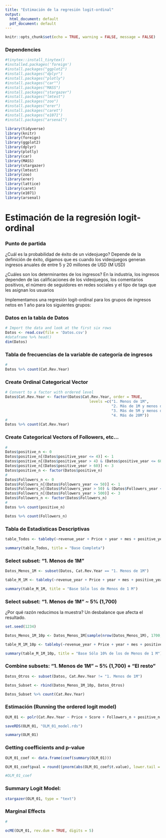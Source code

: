```yaml
---
title: "Estimación de la regresión logit-ordinal"
output:
  html_document: default
  pdf_document: default
---
```


```r

knitr::opts_chunk$set(echo = TRUE, warning = FALSE, message = FALSE)

```

### Dependencies
```r

#tinytex::install_tinytex()
#installed.packages('foreign')
#install.packages("ggplot2")
#install.packages("dplyr")
#install.packages("plotly")
#install.packages("car"")
#install.packages("MASS")
#install.packages("stargazer")
#install.packages("lmtest")
#install.packages("zoo")
#install.packages("erer")
#install.packages("caret")
#install.packages("e1071")
#install.packages("arsenal")

library(tidyverse)
library(knitr)
library(foreign)
library(ggplot2)
library(dplyr)
library(plotly)
library(car)
library(MASS)
library(stargazer)
library(lmtest)
library(zoo)
library(erer)
library(lattice)
library(caret)
library(e1071)
library(arsenal) 

```

# Estimación de la regresión logit-ordinal

### Punto de partida

¿Cuál es la probabilidad de éxito de un videojuego?
Depende de la definición de éxito, digamos que es cuando los videojuegos generan ingresos anuales de entre 5 y 20 millones de USD (M USD)

¿Cuáles son los determinantes de los ingresos?
En la industria, los ingresos dependen de las calificaciones de los videojuegos, los comentarios positivos, el número de seguidores en redes sociales y el tipo de tags que les asignan los usuarios

Implementamos una regresión logit-ordinal para los grupos de ingresos netos en 1 año para los siguientes grupos:

\begin{enumerate}
  \item Menos de 1 M USD
  \item Más de 1 M USD y menos de 5 M USD
  \item Más de 5 M USD y menos de 20 M USD
  \item Más de 20 M USD
\end{enumerate}

### Datos en la tabla de Datos

```r

# Import the data and look at the first six rows
Datos <- read.csv(file = 'Datos.csv')
#dataframe %>% head()
dim(Datos)

```

### Tabla de frecuencias de la variable de categoría de ingresos
```r
#
Datos %>% count(Cat.Rev.Year)

```

### Create Ordinal Categorical Vector 
```r
# Convert to a factor with ordered level
Datos$Cat.Rev.Year <- factor(Datos$Cat.Rev.Year, order = TRUE, 
                                      levels =c("1. Menos de 1M", 
                                                "2. Más de 1M y menos de 5M", 
                                                "3. Más de 5M y menos de 20M", 
                                                "4. Más de 20M"))
# 
Datos %>% count(Cat.Rev.Year)

```

### Create Categorical Vectors of Followers, etc...
```r
#  
Datos$positive_n <- 0
Datos$positive_n[(Datos$positive_year <= 4)] <- 1
Datos$positive_n[(Datos$positive_year > 4) & (Datos$positive_year <= 60)] <- 2
Datos$positive_n[(Datos$positive_year > 60)] <- 3
Datos$positive_n <- factor(Datos$positive_n)
#  
Datos$Followers_n <- 0
Datos$Followers_n[(Datos$Followers_year <= 50)] <- 1
Datos$Followers_n[(Datos$Followers_year > 50) & (Datos$Followers_year <= 500)] <- 2
Datos$Followers_n[(Datos$Followers_year > 500)] <- 3
Datos$Followers_n <- factor(Datos$Followers_n)
#
Datos %>% count(positive_n)

Datos %>% count(Followers_n)

```

### Tabla de Estadísticas Descriptivas
```r

table_Todos <- tableby(~revenue_year + Price + year + mes + positive_year + negative_year + Followers_year + Reviews_year + positive_n + Followers_n + Score + Adventure + Singleplayer + Story.Rich + Horror + X3D + Survival + Choices.Matter + Historical + Mystery + Replay.Value + Early.Access + Female.Protagonist + Lovecraftian + Open.World + Multiplayer + Co.op + Indie + Atmospheric + Violent + Online.Co.Op + Third.Person + Sandbox + Strategy + Difficult + Gore + Soundtrack + Great.Soundtrack + First.Person + Simulation + RPG + Character.Customization + Funny + Casual + Sci.fi + Exploration + Action + Sexual.Content + Realistic + Nudity + Fantasy + Anime + Building + Turn.Based + Tactical + Management + Psychological + Visual.Novel + Psychological.Horror + Moddable + Crafting, data = Datos) 

summary(table_Todos, title = "Base Completa")

```

### Select subset: "1. Menos de 1M"

```r

Datos_Menos_1M <- subset(Datos, Cat.Rev.Year == "1. Menos de 1M")

table_M_1M <- tableby(~revenue_year + Price + year + mes + positive_year + negative_year + Followers_year + Reviews_year + positive_n + Followers_n + Score + Adventure + Singleplayer + Story.Rich + Horror + X3D + Survival + Choices.Matter + Historical + Mystery + Replay.Value + Early.Access + Female.Protagonist + Lovecraftian + Open.World + Multiplayer + Co.op + Indie + Atmospheric + Violent + Online.Co.Op + Third.Person + Sandbox + Strategy + Difficult + Gore + Soundtrack + Great.Soundtrack + First.Person + Simulation + RPG + Character.Customization + Funny + Casual + Sci.fi + Exploration + Action + Sexual.Content + Realistic + Nudity + Fantasy + Anime + Building + Turn.Based + Tactical + Management + Psychological + Visual.Novel + Psychological.Horror + Moddable + Crafting, data = Datos_Menos_1M) 

summary(table_M_1M, title = "Base Sólo los de Menos de 1 M")

```


### Select subset: "1. Menos de 1M" ~ 5% (1,700)

¿Por qué razón reducimos la muestra? Un desbalance que afecta el resultado.

```r

set.seed(1234)

Datos_Menos_1M_10p <- Datos_Menos_1M[sample(nrow(Datos_Menos_1M), 1700, replace = FALSE), ]

table_M_1M_10p <- tableby(~revenue_year + Price + year + mes + positive_year + negative_year + Followers_year + Reviews_year + positive_n + Followers_n + Score + Adventure + Singleplayer + Story.Rich + Horror + X3D + Survival + Choices.Matter + Historical + Mystery + Replay.Value + Early.Access + Female.Protagonist + Lovecraftian + Open.World + Multiplayer + Co.op + Indie + Atmospheric + Violent + Online.Co.Op + Third.Person + Sandbox + Strategy + Difficult + Gore + Soundtrack + Great.Soundtrack + First.Person + Simulation + RPG + Character.Customization + Funny + Casual + Sci.fi + Exploration + Action + Sexual.Content + Realistic + Nudity + Fantasy + Anime + Building + Turn.Based + Tactical + Management + Psychological + Visual.Novel + Psychological.Horror + Moddable + Crafting, data = Datos_Menos_1M_10p) 

summary(table_M_1M_10p, title = "Base Sólo 10% de los de Menos de 1 M")

```

### Combine subsets: "1. Menos de 1M" ~ 5% (1,700) + "El resto"
```r

Datos_Otros <- subset(Datos, Cat.Rev.Year != "1. Menos de 1M")

Datos_Subset <- rbind(Datos_Menos_1M_10p, Datos_Otros)

Datos_Subset %>% count(Cat.Rev.Year)

```


### Estimación (Running the ordered logit model) 
```r

OLM_01 <- polr(Cat.Rev.Year ~ Price + Score + Followers_n + positive_n + Adventure + Singleplayer + Story.Rich + Horror + X3D + Survival + Choices.Matter + Historical + Mystery + Replay.Value + Early.Access + Female.Protagonist + Lovecraftian + Open.World + Multiplayer + Co.op + Indie + Atmospheric + Violent + Online.Co.Op + Third.Person + Sandbox + Strategy + Difficult + Gore + Soundtrack + Great.Soundtrack + Simulation + RPG + Character.Customization + Funny + Sci.fi + Exploration + Action + Sexual.Content, data = Datos_Subset, Hess = TRUE, method = "logistic")

saveRDS(OLM_01, "OLM_01_model.rds")

summary(OLM_01)

```


### Getting coefficients and p-value
```r

OLM_01_coef <- data.frame(coef(summary(OLM_01)))

OLM_01_coef$pval = round((pnorm(abs(OLM_01_coef$t.value), lower.tail = FALSE) * 2), 2) 

#OLM_01_coef

```

### Summary Logit Model:
```r

stargazer(OLM_01, type = "text")

```

### Marginal Effects
```r
#

ocME(OLM_01, rev.dum = TRUE, digits = 5)

```